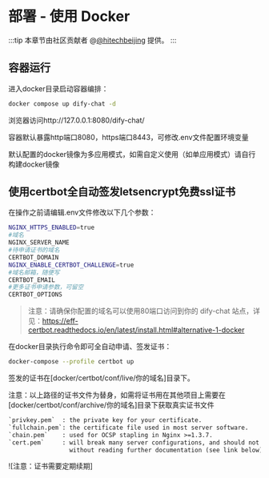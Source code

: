 # 部署 - 使用 Docker

:::tip
本章节由社区贡献者 @[@hitechbeijing](https://github.com/hitechbeijing) 提供。
:::

## 容器运行

进入docker目录启动容器编排：

```bash
docker compose up dify-chat -d
```

浏览器访问http://127.0.0.1:8080/dify-chat/

容器默认暴露http端口8080，https端口8443，可修改.env文件配置环境变量

默认配置的docker镜像为多应用模式，如需自定义使用（如单应用模式）请自行构建docker镜像

## 使用certbot全自动签发letsencrypt免费ssl证书

在操作之前请编辑.env文件修改以下几个参数：

```bash
NGINX_HTTPS_ENABLED=true
#域名
NGINX_SERVER_NAME
#待申请证书的域名
CERTBOT_DOMAIN
NGINX_ENABLE_CERTBOT_CHALLENGE=true
#域名邮箱，随便写
CERTBOT_EMAIL
#更多证书申请参数，可留空
CERTBOT_OPTIONS
```

> 注意：请确保你配置的域名可以使用80端口访问到你的 dify-chat 站点，详见：https://eff-certbot.readthedocs.io/en/latest/install.html#alternative-1-docker

在docker目录执行命令即可全自动申请、签发证书：

```bash
docker-compose --profile certbot up
```

签发的证书在[docker/certbot/conf/live/你的域名]目录下。

注意：以上路径的证书文件为替身，如需将证书用在其他项目上需要在[docker/certbot/conf/archive/你的域名]目录下获取真实证书文件

```txt
`privkey.pem`  : the private key for your certificate.
`fullchain.pem`: the certificate file used in most server software.
`chain.pem`    : used for OCSP stapling in Nginx >=1.3.7.
`cert.pem`     : will break many server configurations, and should not be used
                 without reading further documentation (see link below).
```

![注意：证书需要定期续期]
